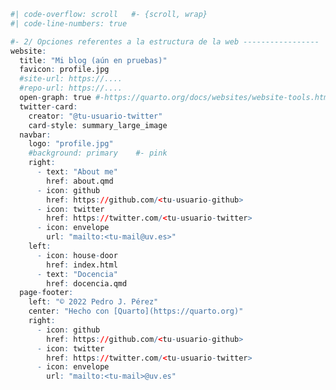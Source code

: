 ```r
#| code-overflow: scroll   #- {scroll, wrap}
#| code-line-numbers: true

#- 2/ Opciones referentes a la estructura de la web -----------------
website:
  title: "Mi blog (aún en pruebas)"
  favicon: profile.jpg
  #site-url: https://....
  #repo-url: https://....
  open-graph: true #-https://quarto.org/docs/websites/website-tools.html#twitter-cards
  twitter-card:
    creator: "@tu-usuario-twitter"
    card-style: summary_large_image
  navbar:
    logo: "profile.jpg"
    #background: primary    #- pink
    right:
      - text: "About me"
        href: about.qmd
      - icon: github
        href: https://github.com/<tu-usuario-github>
      - icon: twitter
        href: https://twitter.com/<tu-usuario-twitter>
      - icon: envelope
        url: "mailto:<tu-mail@uv.es>"
    left: 
      - icon: house-door
        href: index.html
      - text: "Docencia"
        href: docencia.qmd
  page-footer:
    left: "© 2022 Pedro J. Pérez"
    center: "Hecho con [Quarto](https://quarto.org)"
    right:
      - icon: github
        href: https://github.com/<tu-usuario-github>
      - icon: twitter
        href: https://twitter.com/<tu-usuario-twitter>
      - icon: envelope
        url: "mailto:<tu-mail>@uv.es"
```
